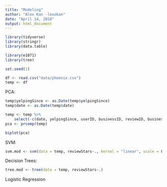 ```yaml
---
title: "Modeling"
author: "Alex Kan -lexokan"
date: "April 14, 2018"
output: html_document
---
```


```r
library(tidyverse)
library(stringr)
library(data.table)

library(e1071)
library(tree)

set.seed(1)
```

```r
df <- read.csv("data/phoenix.csv")
temp <- df

```

PCA:
```r
temp$yelpingSince <- as.Date(temp$yelpingSince)
temp$date <- as.Date(temp$date)

temp <- temp %>% 
    select(-c(date, yelpingSince, userID, businessID, reviewID, businessName, city))
pca <- prcomp(temp)

biplot(pca)
```

SVM: 
```r
svm.mod <- svm(data = temp, reviewStars~., kernel = "linear", scale = F, cost = .1)
```
Decision Trees: 
```r
tree.mod <- tree(data = temp, reviewStars~.)
```

Logistic Regression
